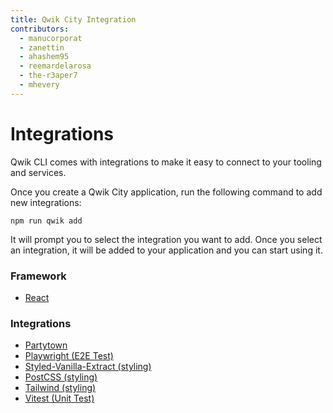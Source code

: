 ```yaml
---
title: Qwik City Integration
contributors:
  - manucorporat
  - zanettin
  - ahashem95
  - reemardelarosa
  - the-r3aper7
  - mhevery
---
```


# Integrations

Qwik CLI comes with integrations to make it easy to connect to your tooling and services.

Once you create a Qwik City application, run the following command to add new integrations:

```shell
npm run qwik add
```

It will prompt you to select the integration you want to add. Once you select an integration, it will be added to your application and you can start using it.

### Framework

- [React](react/index.mdx)

### Integrations

- [Partytown](partytown/index.mdx)
- [Playwright (E2E Test)](playwright/index.mdx)
- [Styled-Vanilla-Extract (styling)](styled-vanilla-extract/index.mdx)
- [PostCSS (styling)](postcss/index.mdx)
- [Tailwind (styling)](tailwind/index.mdx)
- [Vitest (Unit Test)](vitest/index.mdx)
